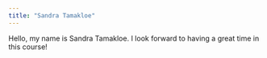 ```yaml
---
title: "Sandra Tamakloe"
---
```


Hello, my name is Sandra Tamakloe. I look forward to having a great time in this course!
